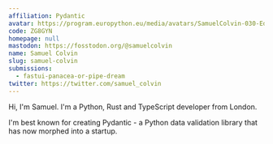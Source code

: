```yaml
---
affiliation: Pydantic
avatar: https://program.europython.eu/media/avatars/SamuelColvin-030-Edit-extended_6sJz7qu.jpg
code: ZG8GYN
homepage: null
mastodon: https://fosstodon.org/@samuelcolvin
name: Samuel Colvin
slug: samuel-colvin
submissions:
  - fastui-panacea-or-pipe-dream
twitter: https://twitter.com/samuel_colvin
---
```


Hi, I'm Samuel. I'm a Python, Rust and TypeScript developer from London.

I'm best known for creating Pydantic - a Python data validation library that has
now morphed into a startup.
